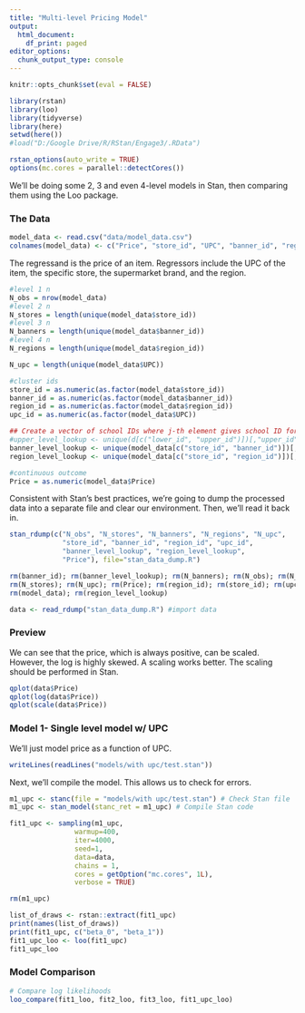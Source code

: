 ```yaml
---
title: "Multi-level Pricing Model"
output:
  html_document:
    df_print: paged
editor_options:
  chunk_output_type: console
---
```


```r
knitr::opts_chunk$set(eval = FALSE)
```

```r
library(rstan)
library(loo)
library(tidyverse)
library(here)
setwd(here())
#load("D:/Google Drive/R/RStan/Engage3/.RData")
```

```r
rstan_options(auto_write = TRUE)
options(mc.cores = parallel::detectCores())
```

We'll be doing some 2, 3 and even 4-level models in Stan, then comparing them using the Loo package.

### The Data

```r
model_data <- read.csv("data/model_data.csv")
colnames(model_data) <- c("Price", "store_id", "UPC", "banner_id", "region_id")
```

The regressand is the price of an item. Regressors include the UPC of the item, the specific store, the supermarket brand, and the region.

```r
#level 1 n
N_obs = nrow(model_data)
#level 2 n
N_stores = length(unique(model_data$store_id))
#level 3 n
N_banners = length(unique(model_data$banner_id))
#level 4 n
N_regions = length(unique(model_data$region_id))

N_upc = length(unique(model_data$UPC))

#cluster ids
store_id = as.numeric(as.factor(model_data$store_id))
banner_id = as.numeric(as.factor(model_data$banner_id))
region_id = as.numeric(as.factor(model_data$region_id))
upc_id = as.numeric(as.factor(model_data$UPC))

## Create a vector of school IDs where j-th element gives school ID for class ID j
#upper_level_lookup <- unique(d[c("lower_id", "upper_id")])[,"upper_id"]
banner_level_lookup <- unique(model_data[c("store_id", "banner_id")])[,"banner_id"]
region_level_lookup <- unique(model_data[c("store_id", "region_id")])[,"region_id"]

#continuous outcome
Price = as.numeric(model_data$Price)
```

Consistent with Stan's best practices, we're going to dump the processed data into a separate file and clear our environment. Then, we'll read it back in.

```r
stan_rdump(c("N_obs", "N_stores", "N_banners", "N_regions", "N_upc",
             "store_id", "banner_id", "region_id", "upc_id",
             "banner_level_lookup", "region_level_lookup",
             "Price"), file="stan_data_dump.R")

rm(banner_id); rm(banner_level_lookup); rm(N_banners); rm(N_obs); rm(N_regions);
rm(N_stores); rm(N_upc); rm(Price); rm(region_id); rm(store_id); rm(upc_id)
rm(model_data); rm(region_level_lookup)

data <- read_rdump("stan_data_dump.R") #import data
```

### Preview

We can see that the price, which is always positive, can be scaled. However, the log is highly skewed. A scaling works better. The scaling should be performed in Stan.

```r
qplot(data$Price)
qplot(log(data$Price))
qplot(scale(data$Price))
```


### Model 1- Single level model w/ UPC

We'll just model price as a function of UPC. 

```r
writeLines(readLines("models/with upc/test.stan"))
```

Next, we'll compile the model. This allows us to check for errors.

```r
m1_upc <- stanc(file = "models/with upc/test.stan") # Check Stan file
m1_upc <- stan_model(stanc_ret = m1_upc) # Compile Stan code
```


```r
fit1_upc <- sampling(m1_upc, 
                warmup=400, 
                iter=4000, 
                seed=1, 
                data=data, 
                chains = 1,
                cores = getOption("mc.cores", 1L),
                verbose = TRUE)

rm(m1_upc)
```

```r
list_of_draws <- rstan::extract(fit1_upc)
print(names(list_of_draws))
print(fit1_upc, c("beta_0", "beta_1")) 
fit1_upc_loo <- loo(fit1_upc)
fit1_upc_loo
```


### Model Comparison

```r
# Compare log likelihoods
loo_compare(fit1_loo, fit2_loo, fit3_loo, fit1_upc_loo)
```

